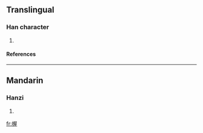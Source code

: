 ==Translingual==
===Han character===
{{Han char|rn=75|rad=木|as=09|sn=13|four=|canj=木尸一土 (DSMG), XX木尸一 (XXDSM)}}
# {{defn|Han|sort=木09}}
====References====
{{Han ref|kx=0538.140|dkj=15096|dj=0925.270|hdz=21257.030|uh=6943|ud=26947}}

----
==Mandarin==
===Hanzi===
{{cmn-hanzi|pin=[[hūi]] (hui1), [[wò]] (wo4)|wg=hui<sup>1</sup>, wo<sup>4</sup>}}
# {{defn|Mandarin}}

[[fr:楃]]